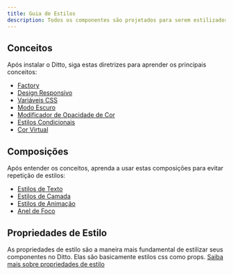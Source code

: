 ```yaml
---
title: Guia de Estilos
description: Todos os componentes são projetados para serem estilizados usando props.
---
```


## Conceitos

Após instalar o Ditto, siga estas diretrizes para aprender os principais conceitos:

- [Factory](/styling/concepts/factory)
- [Design Responsivo](/styling/concepts/responsive-design)
- [Variáveis CSS](/styling/concepts/css-variables)
- [Modo Escuro](/styling/concepts/dark-mode)
- [Modificador de Opacidade de Cor](/styling/concepts/color-opacity-modifier)
- [Estilos Condicionais](/styling/concepts/conditional-styles)
- [Cor Virtual](/styling/concepts/virtual-color)

## Composições

Após entender os conceitos, aprenda a usar estas composições para evitar
repetição de estilos:

- [Estilos de Texto](/styling/concepts/text-styles)
- [Estilos de Camada](/styling/concepts/layer-styles)
- [Estilos de Animação](/styling/concepts/animation-styles)
- [Anel de Foco](/styling/concepts/focus-ring)

## Propriedades de Estilo

As propriedades de estilo são a maneira mais fundamental de estilizar seus componentes no Ditto. Elas são basicamente estilos css como props.
[Saiba mais sobre propriedades de estilo](/styling/concepts/style-props/background)
